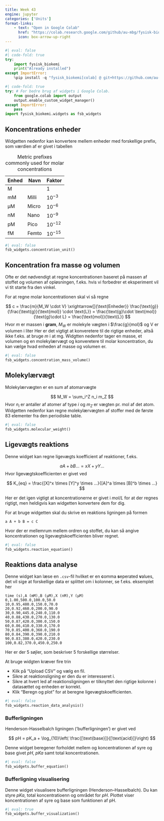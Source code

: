 ```yaml
---
title: Week 43
engine: jupyter
categories: ['Units']
format-links:
    - text: "Open in Google Colab"
      href: "https://colab.research.google.com/github/au-mbg/fysisk-biokemi/blob/built-notebooks/built_notebooks/student/week_43.ipynb"
      icon: box-arrow-up-right
---
```


``` python
#| eval: false
#| code-fold: true
try:
    import fysisk_biokemi
    print("Already installed")
except ImportError:
    %pip install -q "fysisk_biokemi[colab] @ git+https://github.com/au-mbg/fysisk-biokemi.git"
```

```python
#| code-fold: true
try: # For bedre brug af widgets i Google Colab.
    from google.colab import output
    output.enable_custom_widget_manager()
except ImportError:
    pass
import fysisk_biokemi.widgets as fsb_widgets
```

## Koncentrations enheder

Widgetten nedenfor kan konvertere mellem enheder med forskellige prefix, som værdien 
af er givet i tabellen
 
| Enhed    | Navn    |  Faktor    |
| -------- | ------- | ---------- |
| M        |         | 1          | 
| mM       | Milli   | $10^{-3}$  |
| µM       | Micro   | $10^{-6}$  |
| nM       | Nano    | $10^{-9}$  |
| pM       | Pico    | $10^{-12}$ |
| fM       | Femto   | $10^{-15}$ |

: Metric prefixes commonly used for molar concentrations

```python
#| eval: false
fsb_widgets.concentration_unit()
```

## Koncentration fra masse og volumen

Ofte er det nødvendigt at regne koncentrationen baseret på massen af stoffet og volumen 
af opløsningen, f.eks. hvis vi forbedrer et eksperiment vil vi tit starte fra den vinkel. 

For at regne molar koncentrationen skal vi så regne 

$$
c = \frac{m}{M_W \cdot V} \xrightarrow[]{\text{Enheder}} \frac{\text{g}}{\frac{\text{g}}{\text{mol}} \cdot \text{L}} = \frac{\text{g}\cdot \text{mol}}{\text{g}\cdot L} = \frac{\text{mol}}{\text{L}}
$$
Hvor $m$ er massen i **gram**, $M_W$ er molekyle vægten i $\frac{g}{mol}$ og V er volumen i liter
Her er det vigtigt at konveretere til de rigtige enheder, altså ikke f.eks. at bruge $m$ i at $\text{mg}$.
Widgtten nedenfor tager en masse, et volumen og en molekylærvægt og konveretere til molar koncentration, 
du kan vælge hvad enheden af masse og volumen er. 

```python
#| eval: false
fsb_widgets.concentration_mass_volume()
```

## Molekylærvægt

Molekylærvægten er en sum af atomarvægte 

$$
M_W = \sum_i^Z n_i m_Z
$$
Hvor $n_i$ er antaller af atomer af type $i$ og $m_Z$ er vægten pr. mol af det atom. 
Widgetten nedenfor kan regne molekylærvægten af stoffer med de første 83 elementer fra 
den periodiske table.

```python
#| eval: false
fsb_widgets.molecular_weight()
```

## Ligevægts reaktions

Denne widget kan regne ligevægts koefficient af reaktioner, f.eks. 

$$
aA + bB ... = xX + yY ... 
$$
Hvor ligevægtskoefficienten er givet ved 

$$
K_{eq} = \frac{[X]^x \times [Y]^y \times ...}{[A]^a \times [B]^b \times ...}
$$

Her er det igen vigtigt at koncentrationerne er givet i $mol/L$ for at der regnes rigtigt, 
men heldigvis kan widgetten konvertere dem for dig. 

For at bruge widgetten skal du skrive en reaktions ligningen på formen

```
a A + b B = c C 
```
Hvor der er mellemrum mellem ordren og stoffet, du kan så angive koncentrationen og 
ligevægtskoefficienten bliver regnet. 

```python
#| eval: false
fsb_widgets.reaction_equation()
```

## Reaktions data analyse

Denne widget kan læse en `.csv`-fil hvilket er en **c**omma **s**eperated **v**alues, det 
vil sige at forskellige data er splittet om i kolonner, se f.eks. eksemplet her

```csv
time (s),A (mM),B (µM),X (nM),Y (µM)
0,1.00,500.0,100.0,50.0
10,0.95,480.0,150.0,70.0
20,0.92,460.0,200.0,90.0
30,0.90,445.0,240.0,110.0
40,0.88,430.0,270.0,130.0
50,0.87,420.0,300.0,150.0
60,0.86,410.0,330.0,170.0
70,0.85,400.0,360.0,190.0
80,0.84,390.0,390.0,210.0
90,0.83,380.0,420.0,230.0
100,0.82,370.0,450.0,250.0
```
Her er der 5 søjler, som beskriver 5 forskellige størrelser. 

At bruge widgten kræver fire trin

- Kilk på "Upload CSV" og vælg en fil. 
- Sikre at reaktionsligning er den du er interesseret i. 
- Sikre at hvert led af reaktionsligningen er tilknyttet den rigtige kolonne i datasættet og enheden er korrekt.
- Klik "Beregn og plot" for at beregne ligevægtskoefficienten.

```python
#| eval: false
fsb_widgets.reaction_data_analysis()
```

### Bufferligningen

Henderson-Hasselbalch ligningen ('bufferligningen') er givet ved 

$$
pH = pK_a + \log_{10}\left( \frac{[\text{base}]}{[\text{acid}]}\right)
$$

Denne widget beregener forholdet mellem og koncentrationen af syre og base givet $pH$, $pKa$ samt total koncentrationen.

```python
#| eval: false
fsb_widgets.buffer_equation()
```

### Bufferligning visualisering

Denne widget visualisere bufferligningen (Henderson–Hasselbalch). Du kan styre
$pKa$, total koncentratioenn og området for $pH$. Plottet viser koncentrationen 
af syre og base som funktionen af pH. 

```python
#| eval: true
fsb_widgets.buffer_visualization()
```